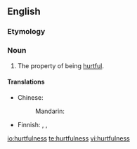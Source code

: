 ==English==

===Etymology===
{{suffix|hurtful|ness|lang=en}}

===Noun===
{{en-noun|-|es}}

# The property of being [[hurtful]].

====Translations====
{{trans-top|the property of being hurtful}}
* Chinese:
*: Mandarin: {{t+|cmn|有害|tr=yǒuhài|sc=Hani}}
{{trans-mid}}
* Finnish: {{t|fi|ilkeys}}, {{t|fi|pahantahtoisuus}}, {{t|fi|pahansuopaisuus}}
{{trans-bottom}}

[[io:hurtfulness]]
[[te:hurtfulness]]
[[vi:hurtfulness]]